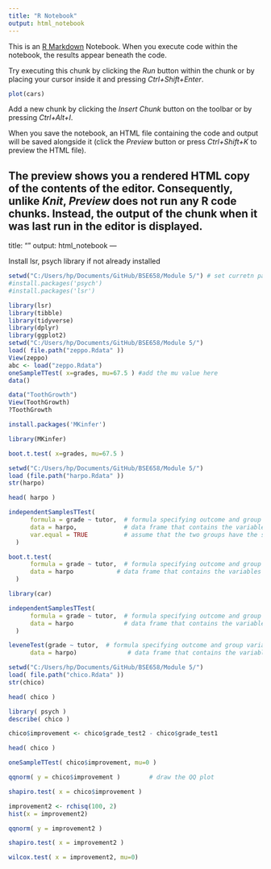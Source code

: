 ```yaml
---
title: "R Notebook"
output: html_notebook
---
```


This is an [R Markdown](http://rmarkdown.rstudio.com) Notebook. When you execute code within the notebook, the results appear beneath the code. 

Try executing this chunk by clicking the *Run* button within the chunk or by placing your cursor inside it and pressing *Ctrl+Shift+Enter*. 

```r
plot(cars)
```

Add a new chunk by clicking the *Insert Chunk* button on the toolbar or by pressing *Ctrl+Alt+I*.

When you save the notebook, an HTML file containing the code and output will be saved alongside it (click the *Preview* button or press *Ctrl+Shift+K* to preview the HTML file).

The preview shows you a rendered HTML copy of the contents of the editor. Consequently, unlike *Knit*, *Preview* does not run any R code chunks. Instead, the output of the chunk when it was last run in the editor is displayed.
---
title: ""
output: html_notebook
---



Install lsr, psych library if not already installed
```r
setwd("C:/Users/hp/Documents/GitHub/BSE658/Module 5/") # set curretn path as workpath
#install.packages('psych')
#install.packages('lsr')
```

```r
library(lsr)
library(tibble)
library(tidyverse)
library(dplyr)
library(ggplot2)
setwd("C:/Users/hp/Documents/GitHub/BSE658/Module 5/")
load( file.path("zeppo.Rdata" )) 
View(zeppo)
abc <- load("zeppo.Rdata")
oneSampleTTest( x=grades, mu=67.5 ) #add the mu value here
data()

```
```r
data("ToothGrowth")
View(ToothGrowth)
?ToothGrowth
```

```r
install.packages('MKinfer')
```

```r
library(MKinfer)
```


```r
boot.t.test( x=grades, mu=67.5 )
```






```r
setwd("C:/Users/hp/Documents/GitHub/BSE658/Module 5/")
load (file.path("harpo.Rdata" ))
str(harpo)
```

```r
head( harpo )
```


```r
independentSamplesTTest( 
      formula = grade ~ tutor,  # formula specifying outcome and group variables
      data = harpo,             # data frame that contains the variables
      var.equal = TRUE          # assume that the two groups have the same variance
  )
```

```r
boot.t.test( 
      formula = grade ~ tutor,  # formula specifying outcome and group variables
      data = harpo            # data frame that contains the variables
  )
```



```r
library(car)
```


```r
independentSamplesTTest( 
      formula = grade ~ tutor,  # formula specifying outcome and group variables
      data = harpo              # data frame that contains the variables
  )
```
```r
leveneTest(grade ~ tutor,  # formula specifying outcome and group variables
      data = harpo)              # data frame that contains the variables)
```


```r
setwd("C:/Users/hp/Documents/GitHub/BSE658/Module 5/")
load( file.path("chico.Rdata" ))
str(chico) 
```


```r
head( chico )
```


```r
library( psych )
describe( chico )
```



```r
chico$improvement <- chico$grade_test2 - chico$grade_test1 
```


```r
head( chico )
```
```r
oneSampleTTest( chico$improvement, mu=0 )
```
```r
qqnorm( y = chico$improvement )        # draw the QQ plot
```

```r
shapiro.test( x = chico$improvement )
```

```r
improvement2 <- rchisq(100, 2) 
hist(x = improvement2)
```
```r
qqnorm( y = improvement2 ) 
```
```r
shapiro.test( x = improvement2 )
```


```r
wilcox.test( x = improvement2, mu=0)
```

